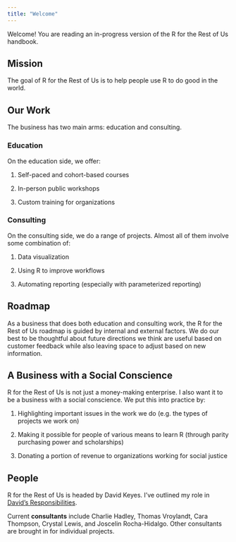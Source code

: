 ```yaml
---
title: "Welcome"
---
```


Welcome! You are reading an in-progress version of the R for the Rest of Us handbook.

## Mission

The goal of R for the Rest of Us is to help people use R to do good in the world.

## Our Work

The business has two main arms: education and consulting.

### Education

On the education side, we offer:

1.  Self-paced and cohort-based courses

2.  In-person public workshops

3.  Custom training for organizations

### Consulting

On the consulting side, we do a range of projects. Almost all of them involve some combination of:

1.  Data visualization

2.  Using R to improve workflows

3.  Automating reporting (especially with parameterized reporting)

## Roadmap

As a business that does both education and consulting work, the R for the Rest of Us roadmap is guided by internal and external factors. We do our best to be thoughtful about future directions we think are useful based on customer feedback while also leaving space to adjust based on new information.

## A Business with a Social Conscience

R for the Rest of Us is not just a money-making enterprise. I also want it to be a business with a social conscience. We put this into practice by:

1.  Highlighting important issues in the work we do (e.g. the types of projects we work on)

2.  Making it possible for people of various means to learn R (through parity purchasing power and scholarships)

3.  Donating a portion of revenue to organizations working for social justice

## People

R for the Rest of Us is headed by David Keyes. I've outlined my role in [David's Responsibilities](david-responsibilities.html).

Current **consultants** include Charlie Hadley, Thomas Vroylandt, Cara Thompson, Crystal Lewis, and Joscelin Rocha-Hidalgo. Other consultants are brought in for individual projects.

